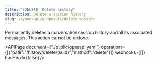 ```yaml
---
title: "[DELETE] Delete History"
description: Delete a session history
slug: /synvo-api/endpoints/delete-session
---
```



Permanently deletes a conversation session history and all its associated messages. This action cannot be undone.

<APIPage document={"./public/openapi.yaml"} operations={[{"path":"/history/delete/{suid}","method":"delete"}]} webhooks={[]} hasHead={false} />
